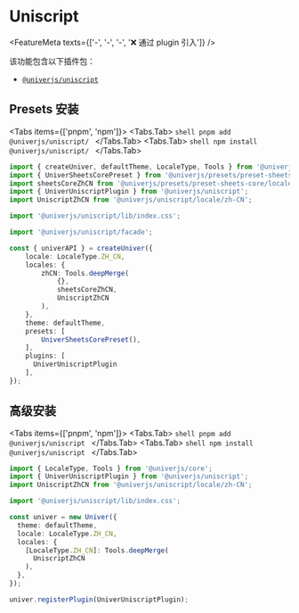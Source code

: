 
# Uniscript

<FeatureMeta texts={['-', '-', '-', '❌ 通过 plugin 引入']} />

该功能包含以下插件包：

* [`@univerjs/uniscript`](https://www.npmjs.com/package/@univerjs/uniscript)

## Presets 安装

<Tabs items={['pnpm', 'npm']}>
  <Tabs.Tab>
    ```shell
    pnpm add @univerjs/uniscript/
    ```
  </Tabs.Tab>
  <Tabs.Tab>
    ```shell
    npm install @univerjs/uniscript/
    ```
  </Tabs.Tab>
</Tabs>

```ts {4-5,7,9,17,25}
import { createUniver, defaultTheme, LocaleType, Tools } from '@univerjs/presets';
import { UniverSheetsCorePreset } from '@univerjs/presets/preset-sheets-core';
import sheetsCoreZhCN from '@univerjs/presets/preset-sheets-core/locales/zh-CN';
import { UniverUniscriptPlugin } from '@univerjs/uniscript';
import UniscriptZhCN from '@univerjs/uniscript/locale/zh-CN';

import '@univerjs/uniscript/lib/index.css';

import '@univerjs/uniscript/facade';

const { univerAPI } = createUniver({
    locale: LocaleType.ZH_CN,
    locales: {
        zhCN: Tools.deepMerge(
            {},
            sheetsCoreZhCN,
            UniscriptZhCN 
        ),
    },
    theme: defaultTheme,
    presets: [
        UniverSheetsCorePreset(),
    ],
    plugins: [
      UniverUniscriptPlugin 
    ],
});
```

## 高级安装

<Tabs items={['pnpm', 'npm']}>
  <Tabs.Tab>
    ```shell
    pnpm add @univerjs/uniscript
    ```
  </Tabs.Tab>
  <Tabs.Tab>
    ```shell
    npm install @univerjs/uniscript
    ```
  </Tabs.Tab>
</Tabs>

```typescript {2-3,5,12,17}
import { LocaleType, Tools } from '@univerjs/core';
import { UniverUniscriptPlugin } from '@univerjs/uniscript';
import UniscriptZhCN from '@univerjs/uniscript/locale/zh-CN';

import '@univerjs/uniscript/lib/index.css';

const univer = new Univer({
  theme: defaultTheme,
  locale: LocaleType.ZH_CN,
  locales: {
    [LocaleType.ZH_CN]: Tools.deepMerge(
      UniscriptZhCN
    ),
  },
});

univer.registerPlugin(UniverUniscriptPlugin);
```
